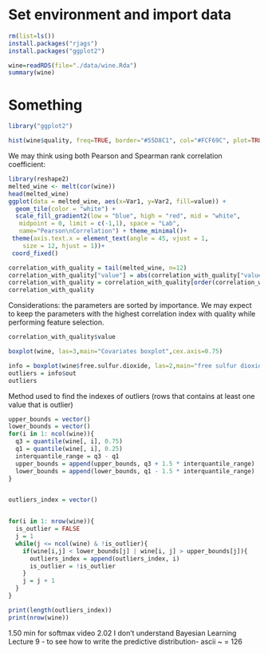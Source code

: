 # Set environment and import data
```r
rm(list=ls())
install.packages("rjags")
install.packages("ggplot2")
```

```r
wine=readRDS(file="./data/wine.Rda")
summary(wine)
```
# Something

```r
library("ggplot2")

```
```r
hist(wine$quality, freq=TRUE, border="#55D8C1", col="#FCF69C", plot=TRUE)
```

We may think using both Pearson and Spearman rank correlation coefficient:
\begin{itemize}
  \item Pearson captures linear relationships
  \item Spearman captures monotonic relationships
\end{itemize}
```r
library(reshape2)
melted_wine <- melt(cor(wine))
head(melted_wine)
ggplot(data = melted_wine, aes(x=Var1, y=Var2, fill=value)) + 
  geom_tile(color = "white") + 
  scale_fill_gradient2(low = "blue", high = "red", mid = "white", 
   midpoint = 0, limit = c(-1,1), space = "Lab", 
   name="Pearson\nCorrelation") + theme_minimal()+ 
 theme(axis.text.x = element_text(angle = 45, vjust = 1, 
    size = 12, hjust = 1))+
 coord_fixed()

```

```r
correlation_with_quality = tail(melted_wine, n=12)
correlation_with_quality["value"] = abs(correlation_with_quality["value"])
correlation_with_quality = correlation_with_quality[order(correlation_with_quality$value, decreasing = TRUE),]
correlation_with_quality
```
Considerations: the parameters are sorted by importance. We may expect to keep the parameters with the highest correlation index with quality while performing 
feature selection.
```r
correlation_with_quality$value

```

```r
boxplot(wine, las=3,main="Covariates boxplot",cex.axis=0.75)
```

```r
info = boxplot(wine$free.sulfur.dioxide, las=2,main="free sulfur dioxide boxplot", cex.axis=0.75, plot=FALSE)
outliers = info$out
outliers
```


Method used to find the indexes of outliers (rows that contains at least one value that is outlier)
```r
upper_bounds = vector()
lower_bounds = vector()
for(i in 1: ncol(wine)){
  q3 = quantile(wine[, i], 0.75)
  q1 = quantile(wine[, i], 0.25)
  interquantile_range = q3 - q1
  upper_bounds = append(upper_bounds, q3 + 1.5 * interquantile_range)
  lower_bounds = append(lower_bounds, q1 - 1.5 * interquantile_range)
}


outliers_index = vector()


for(i in 1: nrow(wine)){
  is_outlier = FALSE
  j = 1
  while(j <= ncol(wine) & !is_outlier){
    if(wine[i,j] < lower_bounds[j] | wine[i, j] > upper_bounds[j]){
      outliers_index = append(outliers_index, i)
      is_outlier = !is_outlier
    }
    j = j + 1
  }
}

print(length(outliers_index))
print(nrow(wine))
```


1.50 min for softmax video
2.02 I don't understand
Bayesian Learning Lecture 9 - to see how to write the predictive distribution-
ascii ~ = 126




























